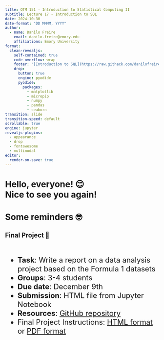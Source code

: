 ```yaml
---
title: QTM 151 - Introduction to Statistical Computing II
subtitle: Lecture 17 - Introduction to SQL
date: 2024-10-30
date-format: "DD MMMM, YYYY"
author:
  - name: Danilo Freire
    email: danilo.freire@emory.edu
    affiliations: Emory University
format:
  clean-revealjs:
    self-contained: true
    code-overflow: wrap
    footer: "[Introduction to SQL](https://raw.githack.com/danilofreire/qtm151/main/lectures/lecture-17/17-introduction-sql.html)"
    drop:
      button: true
      engine: pyodide
      pyodide:
        packages:
          - matplotlib
          - micropip
          - numpy
          - pandas
          - seaborn
transition: slide
transition-speed: default
scrollable: true
engine: jupyter
revealjs-plugins:
  - appearance
  - drop
  - fontawesome
  - multimodal
editor:
  render-on-save: true
---
```


# Hello, everyone! 😊 <br> Nice to see you again! {background-color="#2d4563"}

# Some reminders 🤓 {background-color="#2d4563"}

## Final Project 📖

:::{style="margin-top: 30px; font-size: 24px;"}
:::{.columns}
:::{.column width="50%"}
- **Task**: Write a report on a data analysis project based on the Formula 1 datasets
- **Groups**: 3-4 students
- **Due date**: December 9th
- **Submission**: HTML file from Jupyter Notebook
- **Resources**: [GitHub repository](https://github.com/danilofreire/qtm151/tree/main/final-project)
- Final Project Instructions: [HTML format](https://github.com/danilofreire/qtm151/blob/main/final-project/final-project.html){data-modal-type="iframe"} or [PDF format](https://github.com/danilofreire/qtm151/blob/main/final-project/final-project.pdf)
:::
:::
:::